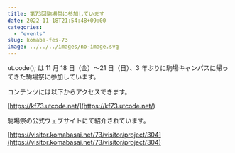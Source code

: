 ```yaml
---
title: 第73回駒場祭に参加しています
date: 2022-11-18T21:54:48+09:00
categories:
  - "events"
slug: komaba-fes-73
image: ../../../images/no-image.svg
---
```


ut.code(); は 11 月 18 日（金）〜21 日（日）、3 年ぶりに駒場キャンパスに帰ってきた駒場祭に参加しています。

コンテンツには以下からアクセスできます。

[https://kf73.utcode.net/](https://kf73.utcode.net/)

駒場祭の公式ウェブサイトにて紹介されています。

[https://visitor.komabasai.net/73/visitor/project/304](https://visitor.komabasai.net/73/visitor/project/304)
